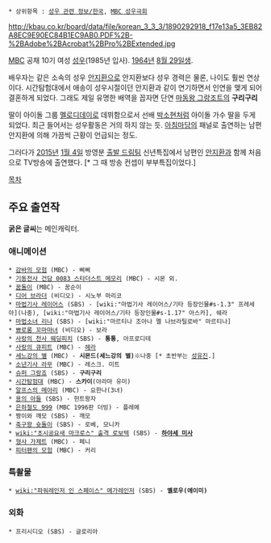  * 상위항목 : [[성우 관련 정보/한국]], [[MBC 성우극회]]

http://kbau.co.kr/board/data/file/korean_3_3_3/1890292918_f17e13a5_3EB82A8EC9E90EC84B1EC9AB0.PDF%2B-%2BAdobe%2BAcrobat%2BPro%2BExtended.jpg

[[MBC]] 공채 10기 여성 [[성우]](1985년 입사). [[1964년]] [[8월 29일]]생. 

배우자는 같은 소속의 성우 [[안지환]]으로 안지환보다 성우 경력은 물론, 나이도 훨씬 연상이다. 시간탐험대에서 애송이 성우시절이던 안지환과 같이 연기하면서 인연을 맺게 되어 결혼하게 되었다.
그래도 제일 유명한 배역을 꼽자면 단연 [[마동왕 그랑조트]]의 '''구리구리'''

딸이 아이돌 그룹 [[멜로디데이]]로 데뷔함으로서 선배 [[박소현]]처럼 아이돌 가수 딸을 두게 되었다. 최근 들어서는 성우활동은 거의 하지 않는 듯. [[아침마당]]의 패널로 출연하는 남편 안지환에 의해 가끔씩 근황이 언급되는 정도.

그러다가 [[2015년]] [[1월 4일]] 방영분 [[출발 드림팀]] 신년특집에서 남편인 [[안지환]]과 함께 처음으로 TV방송에 출연했다. [* 그 때 방송 컨셉이 부부특집이었다.]

[[목차]]
== 주요 출연작 ==
'''굵은 글씨'''는 메인캐릭터.
=== 애니메이션 ===
 * [[감바의 모험]] (MBC) - 삐삐
 * [[기동전사 건담 0083 스타더스트 메모리]] (MBC) - 시몬 외.
 * [[꿈돌이]] (MBC) - 꿈순이
 * [[디어 브라더]] (비디오) - 시노부 마리코
 * [[마법기사 레이어스]] (SBS) - [wiki:"마법기사 레이어스/기타 등장인물#s-1.3" 프레세아](나중), [wiki:"마법기사 레이어스/기타 등장인물#s-1.17" 아스카], 쉐라 
 * [[마법소녀 리나]] (SBS) - [wiki:"마르티나 조아나 멜 나브라틸로바" 마르티나]
 * [[뾰로롱 꼬마마녀]] (비디오) - 보라
 * [[사랑의 천사 웨딩피치]] (SBS) - '''통통''', 아프로디테
 * [[사랑의 큐피트]] (MBC) - [[헤라]]
 * [[세느강의 별]] (MBC) - '''시몬드(세느강의 별)'''※나중 [* 초반부는 [[성유진]].]
 * [[소년기사 라무]] (MBC) - 레스크. 미트	
 * [[슈퍼 그랑죠]] (SBS) - '''구리구리'''
 * [[시간탐험대]] (MBC) - '''스카이'''(아라마 유미)
 * [[알프스의 메아리]] (MBC) - 요한나(3녀)	
 * [[용의 아들]] (SBS) - 헌트왕자
 * [[은하철도 999]] (MBC 1996판 더빙) - 플레메		
 * 짱이와 깨모 (SBS) - 깨모	
 * [[축구왕 슛돌이]] (SBS) - 로베, 모니카
 * [[wiki:"초시공요새 마크로스" 출격 로보텍]] (SBS) - '''[[하야세 미사]]'''
 * [[형사 가제트]] (MBC) - 페니	
 * [[피터팬의 모험]] (MBC) - 커리
 
=== 특촬물 ===
 * [[wiki:"파워레인저 인 스페이스" 메가레인저]] (SBS) - '''옐로우(에이미)'''

=== 외화 ===
 * 프리시디오 (SBS) - 글로리아
